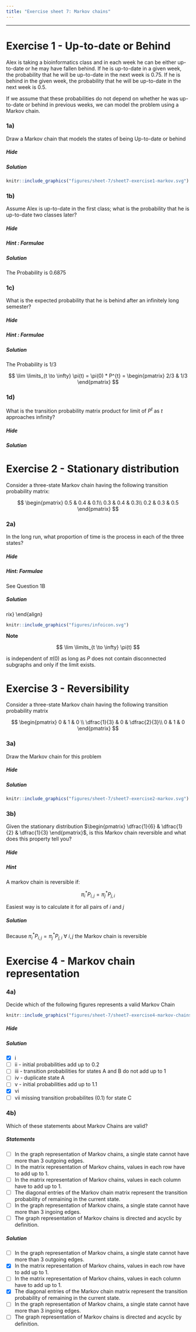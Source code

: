 ```yaml
---
title: "Exercise sheet 7: Markov chains"
---
```


---------------------------------

# Exercise 1 - Up-to-date or Behind

Alex is taking a bioinformatics class and in each week he can be either up-to-date or he may have fallen behind. If he is up-to-date in a given week, the probability that he will be up-to-date in the next week is 0.75. If he is behind in the given week, the probability that he will be up-to-date in the next week is 0.5.

If we assume that these probabilities do not depend on whether he was up-to-date or behind in previous weeks, we can model the problem using a Markov chain.




### 1a)

Draw a Markov chain that models the states of being Up-to-date or behind


#### {.tabset }

##### Hide



##### Solution

::::{#img1-p .extra-m}
::: {#img3 .tutorial-img}
```r
knitr::include_graphics("figures/sheet-7/sheet7-exercise1-markov.svg")
```
:::
::::

#### {-}

### 1b)

Assume Alex is up-to-date in the first class; what is the probability that he is up-to-date two classes later? 

#### {.tabset}

##### Hide


##### Hint : Formulae

\begin{align}
  \pi(0) &: initial\ probabilities\\
  P&: transition\ matrix\\
  \pi(t) &= \pi(0) * P^{t}
\end{align}
  
  

##### Solution

The Probability is 0.6875

\begin{align}
  \pi(0) &= 
  \begin{pmatrix}
    1 & 0
  \end{pmatrix}\\
  \\
  P &= 
  \begin{pmatrix}
    0.75 & 0.25\\
    0.5 & 0.5
  \end{pmatrix}\\
  \\
  \pi(2) &= \pi(0) \times P^{2}\\
  &=
  \begin{pmatrix}
    0.6875 & 0.3125
  \end{pmatrix}
\end{align}

#### {-}

### 1c)

What is the expected probability that he is behind after an infinitely long semester?

#### {.tabset}

##### Hide

##### Hint : Formulae



\begin{align}
  \pi(0) &: initial\ probabilities\\
  P&: transition\ matrix\\
  \lim \limits_{t \to \infty} \pi(t) &= \pi(0) * P^{t}
\end{align}



##### Solution

The Probability is 1/3


$$
\lim \limits_{t \to \infty} \pi(t) = \pi(0) * P^{t} = 
  \begin{pmatrix}
    2/3 & 1/3
  \end{pmatrix}
$$

#### {-}


### 1d)

 What is the transition probability matrix product for limit of $P^{t}$ as $t$ approaches infinity?
 
#### {.tabset}


##### Hide


##### Solution


\begin{align}
  \lim \limits_{t \to \infty} P^t &= 
  \begin{pmatrix}
    2/3 & 1/3 \\
    2/3 & 1/3
  \end{pmatrix}
\end{align}

#### {-}


# Exercise 2 - Stationary distribution

Consider a three-state Markov chain having the following transition probability matrix:

$$
\begin{pmatrix}
  0.5 & 0.4 & 0.1\\
  0.3 & 0.4 & 0.3\\
  0.2 & 0.3 & 0.5
\end{pmatrix}
$$

### 2a)

In the long run, what proportion of time is the process in each of the three states?

#### {.tabset} 


##### Hide

##### Hint: Formulae

See Question 1B


##### Solution


 
\begin{align}
  \lim \limits_{t \to \infty} P^t &= 
  \begin{pmatrix}
    0.339 & 0.371 & 0.290\\
    0.339 & 0.371 & 0.290\\
    0.339 & 0.371 & 0.290
  \end{pmatrix}\\
  \\
  \lim \limits_{t \to \infty} \pi(t) &= \
  \begin{pmatrix}
    0.339 & 0.371 & 0.290
  \end{pmatrix}
\end{align}

:::: {#explaining .message-box }

::: {#note-exp .note-header}
```r
knitr::include_graphics("figures/infoicon.svg")
```
**Note**
:::
::: {#note-exp .note-body}

$$
  \lim \limits_{t \to \infty} \pi(t)
$$

 is independent of $\pi(0)$ as long as $P$ does not contain disconnected subgraphs and only if the limit exists.

:::
::::




#### {-}

#### {.tabset} 


# Exercise 3 - Reversibility



Consider a three-state Markov chain having the following transition probability matrix

$$
\begin{pmatrix}
  0 & 1 & 0 \\
  \dfrac{1}{3} & 0 & \dfrac{2}{3}\\
  0 & 1 & 0
\end{pmatrix}
$$

### 3a)

Draw the Markov chain for this problem

#### {.tabset} 

##### Hide


##### Solution


::::{#img1-p .extra-m}
::: {#img3 .tutorial-img}
```r
knitr::include_graphics("figures/sheet-7/sheet7-exercise2-markov.svg")
```
:::
::::

#### {-}

### 3b)

Given the stationary distribution $\begin{pmatrix} \dfrac{1}{6} & \dfrac{1}{2} & \dfrac{1}{3} \end{pmatrix}$,
is this Markov chain reversible and what does this property tell you?

#### {.tabset} 

##### Hide

##### Hint

A markov chain is reversible if:

$$
\pi_i^{*}P_{i,j} = \pi_j^{*}P_{j,i}
$$

Easiest way is to calculate it for all pairs of $i$ and $j$


##### Solution

Because $\pi_i^{*}P_{i,j} = \pi_j^{*}P_{j,i}\ \forall\ i,j$ the Markov chain is reversible


\begin{align}
  \pi^{ * }_1 P_{1,2} &=& \dfrac{1}{6} \times 1 &=& \dfrac{1}{6} &=& \dfrac{1}{2} \times \dfrac{1}{3} &=& \pi^{ * }_2 P_{2,1}\\
  \pi^{ * }_1 P_{1,3} &=& \dfrac{1}{6} \times 0 &=& 0 &=& \dfrac{1}{3} \times 0 &=& \pi^{ * }_3 P_{3,1}\\
  \pi^{ * }_2 P_{2,3} &=& \dfrac{1}{2} \times \dfrac{2}{3}  &=& \dfrac{1}{3} &=& \dfrac{1}{3} \times 1 &=& \pi^{ * }_3 P_{3,2}
\end{align}

#### {-}


# Exercise 4 - Markov chain representation

### 4a)

Decide which of the following figures represents a valid Markov Chain

::::{#img1-p .extra-m}
::: {#img3 .tutorial-img}
```r
knitr::include_graphics("figures/sheet-7/sheet7-exercise4-markov-chains.svg")
```
:::
::::


#### {.tabset} 


##### Hide

##### Solution


+ [x] i
+ [ ] ii - initial probabilities add up to 0.2
+ [ ] iii - transition probabilities for states A and B do not add up to 1
+ [ ] iv - duplicate state A
+ [ ] v - initial probabilities add up to 1.1
+ [x] vi
+ [ ] vii missing transition probabilites (0.1) for state C



#### {-}

### 4b)

Which of these statements about Markov Chains are valid?

#### {.tabset} 

##### Statements

- [ ] In the graph representation of Markov chains, a single state cannot have more than 3 outgoing edges.
- [ ] In the matrix representation of Markov chains, values in each row have to add up to 1.
- [ ] In the matrix representation of Markov chains, values in each column have to add up to 1.
- [ ] The diagonal entries of the Markov chain matrix represent the transition probability of remaining in the current state.
- [ ] In the graph representation of Markov chains, a single state cannot have more than 3 ingoing edges.
- [ ] The graph representation of Markov chains is directed and acyclic by definition.
 
 
##### Solution

- [ ] In the graph representation of Markov chains, a single state cannot have more than 3 outgoing edges.
- [x] In the matrix representation of Markov chains, values in each row have to add up to 1.
- [ ] In the matrix representation of Markov chains, values in each column have to add up to 1.
- [x] The diagonal entries of the Markov chain matrix represent the transition probability of remaining in the current state.
- [ ] In the graph representation of Markov chains, a single state cannot have more than 3 ingoing edges.
- [ ] The graph representation of Markov chains is directed and acyclic by definition.


